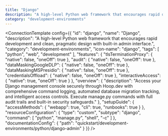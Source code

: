 ```yaml
---
title: "Django"
description: "A high-level Python web framework that encourages rapid development and clean, pragmatic design with built-in admin interface."
category: "development-environments"
---
```



<ConnectionTemplate config={{
  "id": "django",
  "name": "Django",
  "description": "A high-level Python web framework that encourages rapid development and clean, pragmatic design with built-in admin interface.",
  "category": "development-environments",
  "icon-name": "django",
  "tags": [
    "python",
    "web",
    "development"
  ],
  "features": {
    "tlsTerminationProxy": {
      "native": false,
      "oneOff": true
    },
    "audit": {
      "native": false,
      "oneOff": true
    },
    "dataMaskingGoogleDLP": {
      "native": false,
      "oneOff": true
    },
    "dataMaskingMSPresidio": {
      "native": false,
      "oneOff": true
    },
    "credentialsOffload": {
      "native": false,
      "oneOff": true
    },
    "interactiveAccess": {
      "native": true,
      "oneOff": true
    }
  },
  "overview": {
    "description": "Access your Django management console securely through Hoop.dev with comprehensive command logging, automated database migration tracking, and intelligent access controls. Execute manage.py commands with full audit trails and built-in security safeguards."
  },
  "setupGuide": {
    "accessMethods": {
      "webapp": true,
      "cli": true,
      "runbooks": true
    }
  },
  "resourceConfiguration": {
    "type": "custom",
    "subtype": "django",
    "command": [
      "python",
      "manage.py",
      "shell",
      "-c"
    ]
  },
  "documentationConfig": {
    "path": "quickstart/development-environments/python/django-admin"
  }
}} />


